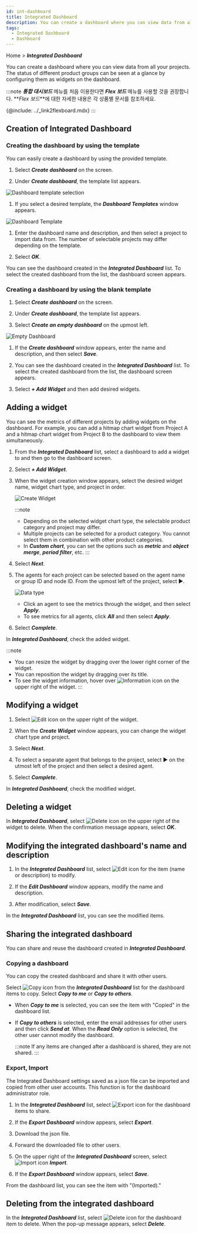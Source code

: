 ```yaml
---
id: int-dashboard
title: Integrated Dashboard
description: You can create a dashboard where you can view data from all your projects.
tags:
  - Integrated Dashboard
  - Dashboard
---
```


Home > **_Integrated Dashboard_**

You can create a dashboard where you can view data from all your projects. The status of different product groups can be seen at a glance by configuring them as widgets on the dashboard.

:::note
**_통합 대시보드_** 메뉴를 처음 이용한다면 **_Flex 보드_** 메뉴를 사용할 것을 권장합니다. **_Flex 보드_**에 대한 자세한 내용은 각 상품별 문서를 참조하세요.

{@include: ../_link2flexboard.mdx}
:::

## Creation of Integrated Dashboard

### Creating the dashboard by using the template

You can easily create a dashboard by using the provided template.

1.  Select **_Create dashboard_** on the screen.

2.  Under **_Create dashboard_**, the template list appears.

  ![Dashboard template selection](/img/integrated-dashboard-sel-template-1.png)

1.  If you select a desired template, the **_Dashboard Templates_** window appears.

  ![Dashboard Template](/img/main-int-dashboard-sel-template.png)

1.  Enter the dashboard name and description, and then select a project to import data from. The number of selectable projects may differ depending on the template.

2.  Select **_OK_**.

You can see the dashboard created in the **_Integrated Dashboard_** list. To select the created dashboard from the list, the dashboard screen appears.

### Creating a dashboard by using the blank template

1.  Select **_Create dashboard_** on the screen.

2.  Under **_Create dashboard_**, the template list appears.

3.  Select **_Create an empty dashboard_** on the upmost left.

  ![Empty Dashboard](/img/integrated-dashboard-sel-template.png)

1.  If the **_Create dashboard_** window appears, enter the name and description, and then select **_Save_**.

2.  You can see the dashboard created in the **_Integrated Dashboard_** list. To select the created dashboard from the list, the dashboard screen appears.

3.  Select **_+ Add Widget_** and then add desired widgets.

## Adding a widget

You can see the metrics of different projects by adding widgets on the dashboard. For example, you can add a hitmap chart widget from Project A and a hitmap chart widget from Project B to the dashboard to view them simultaneously.

1.  From the **_Integrated Dashboard_** list, select a dashboard to add a widget to and then go to the dashboard screen.

2.  Select **_+ Add Widget_**.

3.  When the widget creation window appears, select the desired widget name, widget chart type, and project in order.

    ![Create Widget](/img/int-dashboard-add-widget.png)

    :::note

    -   Depending on the selected widget chart type, the selectable product category and project may differ.
    -   Multiple projects can be selected for a product category. You cannot select them in combination with other product categories.
    -   In **_Custom chart_**, you can set the options such as **_metric_** and **_object merge_**, **_period filter_**, etc.
    :::

4.  Select **_Next_**.

5.  The agents for each project can be selected based on the agent name or group ID and node ID. From the upmost left of the project, select ▶︎.

    ![Data type](/img/int-dashboard-widget-data.png)

    -   Click an agent to see the metrics through the widget, and then select **_Apply_**.
    -   To see metrics for all agents, click **_All_** and then select **_Apply_**.

6.  Select **_Complete_**.

In **_Integrated Dashboard_**, check the added widget.

:::note

-   You can resize the widget by dragging over the lower right corner of the widget.
-   You can reposition the widget by dragging over its title.
-   To see the widget information, hover over ![Information icon](/img/ico-widget-info.svg) on the upper right of the widget.
:::

## Modifying a widget

1.  Select ![Edit icon](/img/ico-edit.svg) on the upper right of the widget.

2.  When the **_Create Widget_** window appears, you can change the widget chart type and project.

3.  Select **_Next_**.

4.  To select a separate agent that belongs to the project, select ▶︎ on the utmost left of the project and then select a desired agent.

5.  Select **_Complete_**.

In **_Integrated Dashboard_**, check the modified widget.

## Deleting a widget

In **_Integrated Dashboard_**, select ![Delete icon](/img/ico-close.svg) on the upper right of the widget to delete. When the confirmation message appears, select **_OK_**.

## Modifying the integrated dashboard's name and description

1.  In the **_Integrated Dashboard_** list, select ![Edit icon](/img/ico-edit.svg) for the item (name or description) to modify. 

2.  If the **_Edit Dashboard_** window appears, modify the name and description. 

3.  After modification, select **_Save_**.

In the **_Integrated Dashboard_** list, you can see the modified items.

## Sharing the integrated dashboard

You can share and reuse the dashboard created in **_Integrated Dashboard_**.

### Copying a dashboard

You can copy the created dashboard and share it with other users.

Select ![Copy icon](/img/ico-copy.svg) from the **_Integrated Dashboard_** list for the dashboard items to copy. Select **_Copy to me_** or **_Copy to others_**.

-   When **_Copy to me_** is selected, you can see the item with "Copied" in the dashboard list.

-   If **_Copy to others_** is selected, enter the email addresses for other users and then click **_Send at_**. When the **_Read Only_** option is selected, the other user cannot modify the dashboard.

    :::note
    If any items are changed after a dashboard is shared, they are not shared.
    :::

### Export, Import

The Integrated Dashboard settings saved as a json file can be imported and copied from other user accounts. This function is for the dashboard administrator role.

1.  In the **_Integrated Dashboard_** list, select ![Export icon](/img/ico-export.svg) for the dashboard items to share.

2.  If the **_Export Dashboard_** window appears, select **_Export_**.

3.  Download the json file.

4.  Forward the downloaded file to other users.

5.  On the upper right of the **_Integrated Dashboard_** screen, select ![Import icon](/img/ico-import.svg) **_Import_**.

6.  If the **_Export Dashboard_** window appears, select **_Save_**.

From the dashboard list, you can see the item with "(Imported)."

## Deleting from the integrated dashboard

In the **_Integrated Dashboard_** list, select ![Delete icon](/img/ico-trash.svg) for the dashboard item to delete. When the pop-up message appears, select **_Delete_**.
